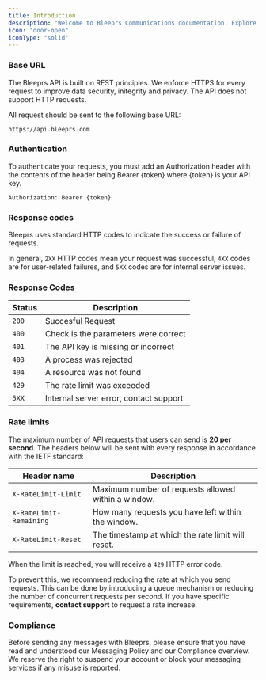 ```yaml
---
title: Introduction
description: "Welcome to Bleeprs Communications documentation. Explore ways to utilize our resource programmatically"
icon: "door-open"
iconType: "solid"
---
```


### Base URL

The Bleeprs API is built on REST principles. We enforce HTTPS for every request to improve data security, initegrity and privacy. The API does not support HTTP requests.

All request should be sent to the following base URL:

```
https://api.bleeprs.com
```

### Authentication

To authenticate your requests, you must add an Authorization header with the contents of the header being Bearer {token} where {token} is your API key.

```
Authorization: Bearer {token}
```

### Response codes

Bleeprs uses standard HTTP codes to indicate the success or failure of requests.

In general, `2XX` HTTP codes mean your request was successful, `4XX` codes are for user-related failures, and `5XX` codes are for internal server issues.

### Response Codes

| Status | Description                            |
| ------ | -------------------------------------- |
| `200`  | Succesful Request                      |
| `400`  | Check is the parameters were correct   |
| `401`  | The API key is missing or incorrect    |
| `403`  | A process was rejected                 |
| `404`  | A resource was not found               |
| `429`  | The rate limit was exceeded            |
| `5XX`  | Internal server error, contact support |

### Rate limits

The maximum number of API requests that users can send is **20 per second**. The headers below will be sent with every response in accordance with the IETF standard:

| Header name             | Description                                         |
| ----------------------- | --------------------------------------------------- |
| `X-RateLimit-Limit`     | Maximum number of requests allowed within a window. |
| `X-RateLimit-Remaining` | How many requests you have left within the window.  |
| `X-RateLimit-Reset`     | The timestamp at which the rate limit will reset.   |

When the limit is reached, you will receive a `429` HTTP error code.

To prevent this, we recommend reducing the rate at which you send requests. This can be done by introducing a queue mechanism or reducing the number of concurrent requests per second. If you have specific requirements, **contact support** to request a rate increase.

### Compliance

Before sending any messages with Bleeprs, please ensure that you have read and understood our Messaging Policy and our Compliance overview. We reserve the right to suspend your account or block your messaging services if any misuse is reported.

